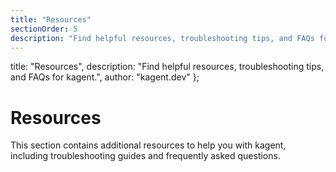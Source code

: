 ```yaml
---
title: "Resources"
sectionOrder: 5
description: "Find helpful resources, troubleshooting tips, and FAQs for kagent."
---
```


  title: "Resources",
  description: "Find helpful resources, troubleshooting tips, and FAQs for kagent.",
  author: "kagent.dev"
};

# Resources

This section contains additional resources to help you with kagent, including troubleshooting guides and frequently asked questions. 